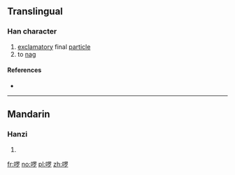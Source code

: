 {{also|囉}}
==Translingual==

===Han character===
{{Han char|rn=30|rad=口|as=08|sn=11|four=|canj=RWLN|ids=⿰口⿱目|罒]][[夕]]}}

# [[exclamatory]] final [[particle]]
# to [[nag]]

====References====
* {{Han ref|kx=0196.261|hdz=80013.140|uh=5570|ud=21872}}

----

==Mandarin==

===Hanzi===
{{cmn-hanzi|tra=囉|pin=[[luō]] ([[luo1]])|wg=lo<sup>1</sup>}}

# {{defn|lang=cmn|sort=口08}}

[[fr:啰]]
[[no:啰]]
[[pl:啰]]
[[zh:啰]]